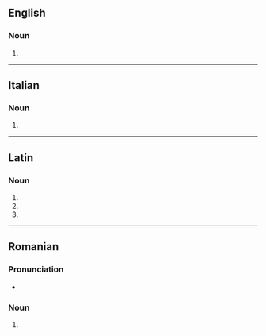==English==

===Noun===
{{head|en|noun form}}

# {{plural of|en|clipeus}}

----

==Italian==

===Noun===
{{head|it|noun form|g=m}}

# {{plural of|it|clipeo}}

----

==Latin==

===Noun===
{{la-noun-form|clipeī}}

# {{inflection of|la|clipeus||nom|p}}
# {{inflection of|la|clipeus||gen|s}}
# {{inflection of|la|clipeus||voc|p}}

----

==Romanian==

===Pronunciation===
* {{IPA|ro|[ˈklipej]}}

===Noun===
{{head|ro|noun form}}

# {{noun form of|ro|clipă||def|gen//dat|s}}